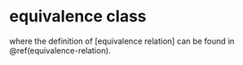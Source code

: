 # equivalence class

\begin{align*}
 & C\text{ is an equivalence class of }a\text{ on }A\\
\Leftrightarrow & \left[a\right]_{\sim}=C=\left\{ x\middle|\begin{cases}
a\in A\\
x\in A\\
x\sim a\\
\sim\text{ is an equivalence relation over }A\times A=A^{2}
\end{cases}\right\} \subseteq A\ne\emptyset\\
\Leftrightarrow & \left[a\right]=\left[a\right]_{\sim}=\left\{ x\middle|\begin{cases}
a\in A\\
x\in A\\
x\sim a\\
\sim\text{ is an equivalence relation on }A
\end{cases}\right\} \subseteq A\ne\emptyset\\
\Rightarrow & \left[a\right]_{\sim}=\left\{ x\middle|x\sim a\right\} \subseteq A\ne\emptyset
\end{align*}

where the definition of [equivalence relation] can be found in \@ref(equivalence-relation).